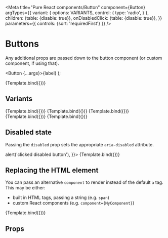 

<Meta
  title="Pure React components/Button"
  component={Button}
  argTypes={{
    variant: {
      options: VARIANTS,
      control: {
        type: 'radio',
      }
    },
    children: {table: {disable: true}},
    onDisabledClick: {table: {disable: true}},
  }}
  parameters={{
    controls: {sort: 'requiredFirst'}
  }}
/>

# Buttons

Any additional props are passed down to the button component (or custom component, if
using that).

  <Button {...args}>{label}</Button>
);

<Canvas>
  <Story name="Extra props" args={{title: 'Title attribute', label: 'Hover me'}}>
    {Template.bind({})}
  </Story>
</Canvas>

## Variants

<Canvas>
  <Story name="Default" args={{label: 'Default'}}>
    {Template.bind({})}
  </Story>
  <Story name="Primary" args={{label: 'Primary', variant: 'primary'}}>
    {Template.bind({})}
  </Story>
  <Story name="Secondary" args={{label: 'Secondary', variant: 'secondary'}}>
    {Template.bind({})}
  </Story>
  <Story name="Danger" args={{label: 'Danger', variant: 'danger'}}>
    {Template.bind({})}
  </Story>
  <Story name="Anchor" args={{label: 'Anchor', variant: 'anchor'}}>
    {Template.bind({})}
  </Story>
</Canvas>

## Disabled state

Passing the `disabled` prop sets the appropriate `aria-disabled` attribute.

<Canvas>
  <Story name="Disabled" args={{
    disabled: true,
    onDisabledClick: () => alert('clicked disabled button'),
  }}>
    {Template.bind({})}
  </Story>
</Canvas>

## Replacing the HTML element

You can pass an alternative `component` to render instead of the default `a` tag. This
may be either:

* built in HTML tags, passing a string (e.g. `span`)
* custom React components (e.g. `component={MyComponent}`)

<Canvas>
  <Story name="CustomComponent" args={{
    component: 'div',
    value: 'div element',
  }}>
    {Template.bind({})}
  </Story>
</Canvas>

## Props

<Props of={Button} />
